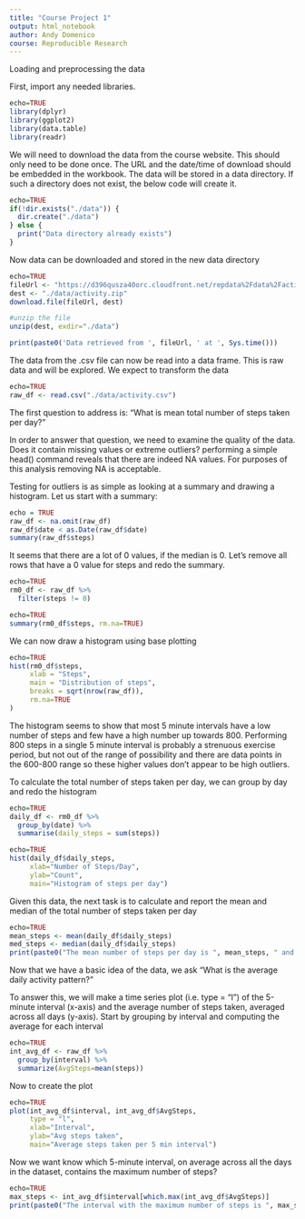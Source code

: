 ```yaml
---
title: "Course Project 1"
output: html_notebook
author: Andy Domenico
course: Reproducible Research
---
```


Loading and preprocessing the data

First, import any needed libraries.  

```r
echo=TRUE
library(dplyr)
library(ggplot2)
library(data.table)
library(readr)
```
We will need to download the data from the course website.  This should only need
to be done once.  The URL and the date/time of download should be embedded in the
workbook.  The data will be stored in a data directory.  If such a directory does
not exist, the below code will create it.

```r
echo=TRUE
if(!dir.exists("./data")) {
  dir.create("./data")
} else {
  print("Data directory already exists")
}
```

Now data can be downloaded and stored in the new data directory

```r
echo=TRUE
fileUrl <- "https://d396qusza40orc.cloudfront.net/repdata%2Fdata%2Factivity.zip"
dest <- "./data/activity.zip"
download.file(fileUrl, dest)

#unzip the file
unzip(dest, exdir="./data")

print(paste0('Data retrieved from ', fileUrl, ' at ', Sys.time()))

```

The data from the .csv file can now be read into a data frame.  This is raw data
and will be explored.  We expect to transform the data 
```r
echo=TRUE
raw_df <- read.csv("./data/activity.csv")
```

The first question to address is: "What is mean total number of steps taken per 
day?"

In order to answer that question, we need to examine the quality of the data.  
Does it contain missing values or extreme outliers?  performing a simple head() 
command reveals that there are indeed NA values.  For purposes of this analysis
removing NA is acceptable.  

Testing for outliers is as simple as looking at a summary and drawing a 
histogram.  Let us start with a summary:

```r
echo = TRUE
raw_df <- na.omit(raw_df)
raw_df$date < as.Date(raw_df$date)
summary(raw_df$steps)
```

It seems that there are a lot of 0 values, if the median is 0.  Let's remove 
all rows that have a 0 value for steps and redo the summary.

```r
echo=TRUE
rm0_df <- raw_df %>%
  filter(steps != 0)
```

```r
echo=TRUE
summary(rm0_df$steps, rm.na=TRUE)
```


We can now draw a histogram using base plotting
```r
echo=TRUE
hist(rm0_df$steps, 
     xlab = "Steps",
     main = "Distribution of steps",
     breaks = sqrt(nrow(raw_df)),
     rm.na=TRUE
)
```

The histogram seems to show that most 5 minute intervals have a low number
of steps and few have a high number up towards 800.  Performing 800 steps in 
a single 5 minute interval is probably a strenuous exercise period, but not 
out of the range of possibility and there are data points in the 600-800 range
so these higher values don't appear to be high outliers. 

To calculate the total number of steps taken per day, we can group by day and 
redo the histogram
```r
echo=TRUE
daily_df <- rm0_df %>%
  group_by(date) %>%
  summarise(daily_steps = sum(steps))
```

```r
echo=TRUE
hist(daily_df$daily_steps,
     xlab="Number of Steps/Day",
     ylab="Count",
     main="Histogram of steps per day")
```
Given this data, the next task is to calculate and report the mean and median of
the total number of steps taken per day

```r
echo=TRUE
mean_steps <- mean(daily_df$daily_steps)
med_steps <- median(daily_df$daily_steps)
print(paste0("The mean number of steps per day is ", mean_steps, " and the median number of steps per day is ", med_steps))
```

Now that we have a basic idea of the data, we ask "What is the average daily 
activity pattern?"

To answer this, we will make a time series plot (i.e. \color{red}{\verb|type = "l"|}type = "l") of the 5-minute interval (x-axis) and the average number of steps taken, averaged across all days (y-axis).  Start by grouping by interval and 
computing the average for each interval

```r
echo=TRUE
int_avg_df <- raw_df %>% 
  group_by(interval) %>%
  summarize(AvgSteps=mean(steps))
```

Now to create the plot
```r
echo=TRUE
plot(int_avg_df$interval, int_avg_df$AvgSteps,
     type = "l",
     xlab="Interval",
     ylab="Avg steps taken",
     main="Average steps taken per 5 min interval")
```


Now we want know which 5-minute interval, on average across all the days in the dataset, contains the maximum number of steps?

```r
echo=TRUE
max_steps <- int_avg_df$interval[which.max(int_avg_df$AvgSteps)]
print(paste0("The interval with the maximum number of steps is ", max_steps))
```

